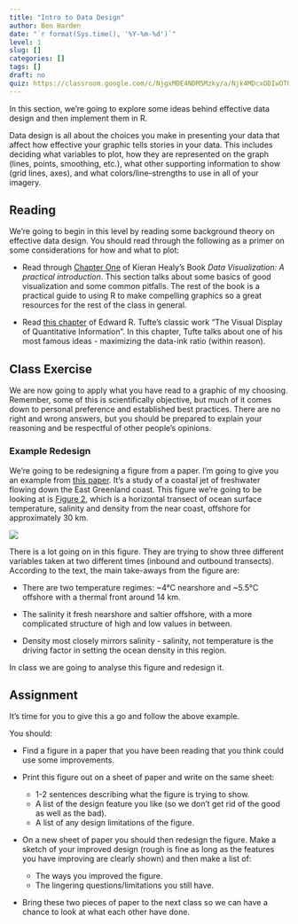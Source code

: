 ```yaml
---
title: "Intro to Data Design"
author: Ben Harden
date: "`r format(Sys.time(), '%Y-%m-%d')`"
level: 1
slug: []
categories: []
tags: []
draft: no
quiz: https://classroom.google.com/c/NjgxMDE4NDM5Mzky/a/Njk4MDcxODIwOTQ5/details
---
```


In this section, we're going to explore some ideas behind effective data design and then implement them in R.

Data design is all about the choices you make in presenting your data that affect how effective your graphic tells stories in your data. This includes deciding what variables to plot, how they are represented on the graph (lines, points, smoothing, etc.), what other supporting information to show (grid lines, axes), and what colors/line-strengths to use in all of your imagery.

## Reading 

We're going to begin in this level by reading some background theory on effective data design. You should read through the following as a primer on some considerations for how and what to plot:

* Read through [Chapter One](https://socviz.co/lookatdata.html#lookatdata) of Kieran Healy's Book *Data Visualization: A practical introduction*. This section talks about some basics of good visualization and some common pitfalls. The rest of the book is a practical guide to using R to make compelling graphics so a great resources for the rest of the class in general.

* Read [this chapter](04data-ink_graphical-redesign.pdf) of Edward R. Tufte's classic work "The Visual Display of Quantitative Information". In this chapter, Tufte talks about one of his most famous ideas - maximizing the data-ink ratio (within reason).

## Class Exercise

We are now going to apply what you have read to a graphic of my choosing. Remember, some of this is scientifically objective, but much of it comes down to personal preference and established best practices. There are no right and wrong answers, but you should be prepared to explain your reasoning and be respectful of other people's opinions.

### Example Redesign

We're going to be redesigning a figure from a paper. I'm going to give you an example from [this paper](https://agupubs.onlinelibrary.wiley.com/doi/full/10.1029/2001JC000935). It's a study of a coastal jet of freshwater flowing down the East Greenland coast. This figure we're going to be looking at is [Figure 2](https://agupubs.onlinelibrary.wiley.com/doi/full/10.1029/2001JC000935#jgrc8772-fig-0002), which is a horizontal transect of ocean surface temperature, salinity and density from the near coast, offshore for approximately 30 km.

![](example-figure-bacon2002.png)

There is a lot going on in this figure. They are trying to show three different variables taken at two different times (inbound and outbound transects). According to the text, the main take-aways from the figure are:

* There are two temperature regimes: ~4°C nearshore and ~5.5°C offshore with a thermal front around 14 km. 

* The salinity it fresh nearshore and saltier offshore, with a more complicated structure of high and low values in between.

* Density most closely mirrors salinity - salinity, not temperature is the driving factor in setting the ocean density in this region.

In class we are going to analyse this figure and redesign it.

## Assignment

It's time for you to give this a go and follow the above example.

You should:

* Find a figure in a paper that you have been reading that you think could use some improvements.

* Print this figure out on a sheet of paper and write on the same sheet: 
  * 1-2 sentences describing what the figure is trying to show.
  * A list of the design feature you like (so we don't get rid of the good as well as the bad).
  * A list of any design limitations of the figure.
  
* On a new sheet of paper you should then redesign the figure. Make a sketch of your improved design (rough is fine as long as the features you have improving are clearly shown) and then make a list of:
  * The ways you improved the figure.
  * The lingering questions/limitations you still have.

* Bring these two pieces of paper to the next class so we can have a chance to look at what each other have done.
